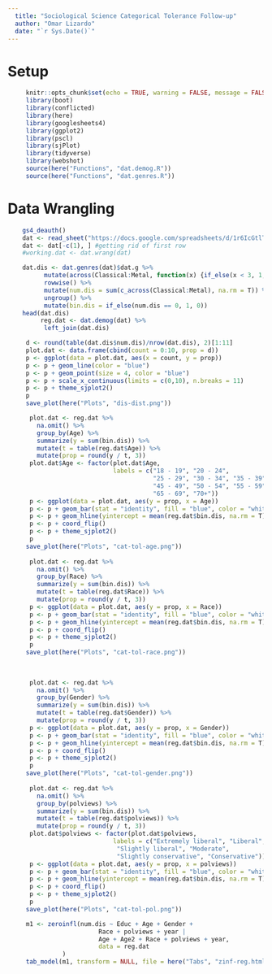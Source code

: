```yaml
---
  title: "Sociological Science Categorical Tolerance Follow-up"
  author: "Omar Lizardo"
  date: "`r Sys.Date()`"
---
```


# Setup
```r
     knitr::opts_chunk$set(echo = TRUE, warning = FALSE, message = FALSE)
     library(boot)
     library(conflicted)
     library(here)
     library(googlesheets4)
     library(ggplot2)
     library(pscl)
     library(sjPlot)
     library(tidyverse)
     library(webshot)
     source(here("Functions", "dat.demog.R"))
     source(here("Functions", "dat.genres.R"))
```

# Data Wrangling
```r
    gs4_deauth()
    dat <- read_sheet("https://docs.google.com/spreadsheets/d/1r6IcGtlTOaAFHxJYgnuGM6IEiJhaIoDBhxEfRIhZEeI/edit?usp=sharing") 
    dat <- dat[-c(1), ] #getting rid of first row
    #working.dat <- dat.wrang(dat)
```

```r
    dat.dis <- dat.genres(dat)$dat.g %>%
          mutate(across(Classical:Metal, function(x) {if_else(x < 3, 1, 0)})) %>% 
          rowwise() %>% 
          mutate(num.dis = sum(c_across(Classical:Metal), na.rm = T)) %>% 
          ungroup() %>% 
          mutate(bin.dis = if_else(num.dis == 0, 1, 0))
    head(dat.dis)
         reg.dat <- dat.demog(dat) %>% 
          left_join(dat.dis)
```

```r
     d <- round(table(dat.dis$num.dis)/nrow(dat.dis), 2)[1:11]
     plot.dat <- data.frame(cbind(count = 0:10, prop = d))
     p <- ggplot(data = plot.dat, aes(x = count, y = prop)) 
     p <- p + geom_line(color = "blue")
     p <- p + geom_point(size = 4, color = "blue")
     p <- p + scale_x_continuous(limits = c(0,10), n.breaks = 11)
     p <- p + theme_sjplot2()
     p
     save_plot(here("Plots", "dis-dist.png"))
```

```r
      plot.dat <- reg.dat %>% 
        na.omit() %>% 
        group_by(Age) %>% 
        summarize(y = sum(bin.dis)) %>% 
        mutate(t = table(reg.dat$Age)) %>% 
        mutate(prop = round(y / t, 3))
      plot.dat$Age <- factor(plot.dat$Age, 
                             labels = c("18 - 19", "20 - 24",
                                        "25 - 29", "30 - 34", "35 - 39", "40 - 44",
                                        "45 - 49", "50 - 54", "55 - 59", "60 - 64",
                                        "65 - 69", "70+"))
      p <- ggplot(data = plot.dat, aes(y = prop, x = Age)) 
      p <- p + geom_bar(stat = "identity", fill = "blue", color = "white")
      p <- p + geom_hline(yintercept = mean(reg.dat$bin.dis, na.rm = T), color = "red", linetype = 2, linewidth = 1)
      p <- p + coord_flip()
      p <- p + theme_sjplot2()
      p
     save_plot(here("Plots", "cat-tol-age.png"))
     
      plot.dat <- reg.dat %>% 
        na.omit() %>% 
        group_by(Race) %>% 
        summarize(y = sum(bin.dis)) %>% 
        mutate(t = table(reg.dat$Race)) %>% 
        mutate(prop = round(y / t, 3))
      p <- ggplot(data = plot.dat, aes(y = prop, x = Race)) 
      p <- p + geom_bar(stat = "identity", fill = "blue", color = "white")
      p <- p + geom_hline(yintercept = mean(reg.dat$bin.dis, na.rm = T), color = "red", linetype = 2, linewidth = 1)
      p <- p + coord_flip()
      p <- p + theme_sjplot2()
      p
     save_plot(here("Plots", "cat-tol-race.png"))
     
     
     
      plot.dat <- reg.dat %>% 
        na.omit() %>% 
        group_by(Gender) %>% 
        summarize(y = sum(bin.dis)) %>% 
        mutate(t = table(reg.dat$Gender)) %>% 
        mutate(prop = round(y / t, 3))
      p <- ggplot(data = plot.dat, aes(y = prop, x = Gender)) 
      p <- p + geom_bar(stat = "identity", fill = "blue", color = "white")
      p <- p + geom_hline(yintercept = mean(reg.dat$bin.dis, na.rm = T), color = "red", linetype = 2, linewidth = 1)
      p <- p + coord_flip()
      p <- p + theme_sjplot2()
      p
     save_plot(here("Plots", "cat-tol-gender.png"))
     
      plot.dat <- reg.dat %>% 
        na.omit() %>% 
        group_by(polviews) %>% 
        summarize(y = sum(bin.dis)) %>% 
        mutate(t = table(reg.dat$polviews)) %>% 
        mutate(prop = round(y / t, 3))
      plot.dat$polviews <- factor(plot.dat$polviews, 
                             labels = c("Extremely liberal", "Liberal",
                              "Slightly liberal", "Moderate",
                              "Slightly conservative", "Conservative"))
      p <- ggplot(data = plot.dat, aes(y = prop, x = polviews)) 
      p <- p + geom_bar(stat = "identity", fill = "blue", color = "white")
      p <- p + geom_hline(yintercept = mean(reg.dat$bin.dis, na.rm = T), color = "red", linetype = 2, linewidth = 1)
      p <- p + coord_flip()
      p <- p + theme_sjplot2()
      p
     save_plot(here("Plots", "cat-tol-pol.png"))
```





```r
     m1 <- zeroinfl(num.dis ~ Educ + Age + Gender + 
                         Race + polviews + year |
                         Age + Age2 + Race + polviews + year, 
                         data = reg.dat
               )
     tab_model(m1, transform = NULL, file = here("Tabs", "zinf-reg.html"))
```





